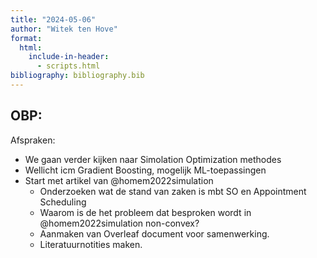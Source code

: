 ```yaml
---
title: "2024-05-06"
author: "Witek ten Hove"
format:
  html:
    include-in-header:
      - scripts.html
bibliography: bibliography.bib
---
```


## OBP:

Afspraken:

-   We gaan verder kijken naar Simolation Optimization methodes
-   Wellicht icm Gradient Boosting, mogelijk ML-toepassingen
-   Start met artikel van @homem2022simulation
    -   Onderzoeken wat de stand van zaken is mbt SO en Appointment Scheduling
    -   Waarom is de het probleem dat besproken wordt in @homem2022simulation non-convex?
    -   Aanmaken van Overleaf document voor samenwerking.
    -   Literatuurnotities maken.
